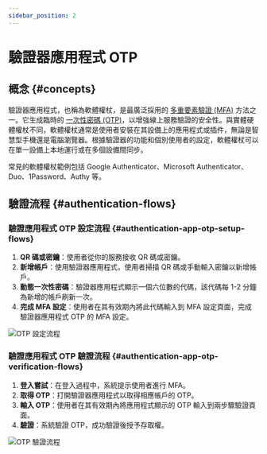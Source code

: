 ```yaml
---
sidebar_position: 2
---
```


# 驗證器應用程式 OTP

## 概念 \{#concepts}

驗證器應用程式，也稱為軟體權杖，是最廣泛採用的 [多重要素驗證 (MFA)](https://auth.wiki/mfa) 方法之一。它生成臨時的 [一次性密碼 (OTP)](https://auth.wiki/otp)，以增強線上服務驗證的安全性。與實體硬體權杖不同，軟體權杖通常是使用者安裝在其設備上的應用程式或插件，無論是智慧型手機還是電腦瀏覽器。根據驗證器的功能和個別使用者的設定，軟體權杖可以在單一設備上本地運行或在多個設備間同步。

常見的軟體權杖範例包括 Google Authenticator、Microsoft Authenticator、Duo、1Password、Authy 等。

## 驗證流程 \{#authentication-flows}

### 驗證應用程式 OTP 設定流程 \{#authentication-app-otp-setup-flows}

1. **QR 碼或密鑰**：使用者從你的服務接收 QR 碼或密鑰。
2. **新增帳戶**：使用驗證器應用程式，使用者掃描 QR 碼或手動輸入密鑰以新增帳戶。
3. **動態一次性密碼**：驗證器應用程式顯示一個六位數的代碼，該代碼每 1-2 分鐘為新增的帳戶刷新一次。
4. **完成 MFA 設定**：使用者在其有效期內將此代碼輸入到 MFA 設定頁面，完成驗證器應用程式 OTP 的 MFA 設定。

<img src="/img/assets/otp-set-up-flow.png" alt="OTP 設定流程" />

### 驗證應用程式 OTP 驗證流程 \{#authentication-app-otp-verification-flows}

1. **登入嘗試**：在登入過程中，系統提示使用者進行 MFA。
2. **取得 OTP**：打開驗證器應用程式以取得相應帳戶的 OTP。
3. **輸入 OTP**：使用者在其有效期內將應用程式顯示的 OTP 輸入到兩步驟驗證頁面。
4. **驗證**：系統驗證 OTP，成功驗證後授予存取權。

<img src="/img/assets/otp-verification-flow.png" alt="OTP 驗證流程" />
